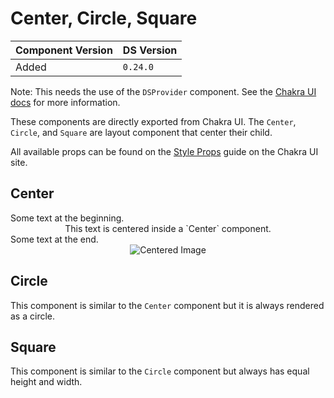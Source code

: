 

<Meta title="Components/Chakra Exports/Layout/Center, Circle, Square" />

# Center, Circle, Square

| Component Version | DS Version |
| ----------------- | ---------- |
| Added             | `0.24.0`   |

Note: This needs the use of the `DSProvider` component. See the
[Chakra UI docs](../?path=/docs/chakra-ui--docs#dsprovider) for more information.

These components are directly exported from Chakra UI. The `Center`, `Circle`,
and `Square` are layout component that center their child.

All available props can be found on the [Style Props](https://chakra-ui.com/docs/features/style-props)
guide on the Chakra UI site.

## Center

<Canvas>
  <Box>
    Some text at the beginning.
    <Center p="s" bg="brand.primary" color="ui.white">
      This text is centered inside a `Center` component.
    </Center>
    Some text at the end.
  </Box>
</Canvas>

<Canvas>
  <Center border="1px solid" borderColor="ui.gray.medium">
    <Image
      alt="Centered Image"
      size="medium"
      src="//loremflickr.com/300/400/new+york+public+library"
    />
  </Center>
</Canvas>

## Circle

This component is similar to the `Center` component but it is always rendered as
a circle.

<Canvas>
  <HStack spacing="s">
    <Circle size="50px" bg="brand.secondary">
      <Icon name="download" color="ui.white" size="large" />
    </Circle>
    <Circle size="50px" bg="ui.link.primary">
      <Icon name="check" color="ui.white" size="large" />
    </Circle>
  </HStack>
</Canvas>

## Square

This component is similar to the `Circle` component but always has equal height
and width.

<Canvas>
  <HStack spacing="s">
    <Square size="50px" bg="brand.secondary">
      <Icon name="download" color="ui.white" size="large" />
    </Square>
    <Square size="50px" bg="ui.link.primary">
      <Icon name="check" color="ui.white" size="large" />
    </Square>
  </HStack>
</Canvas>
